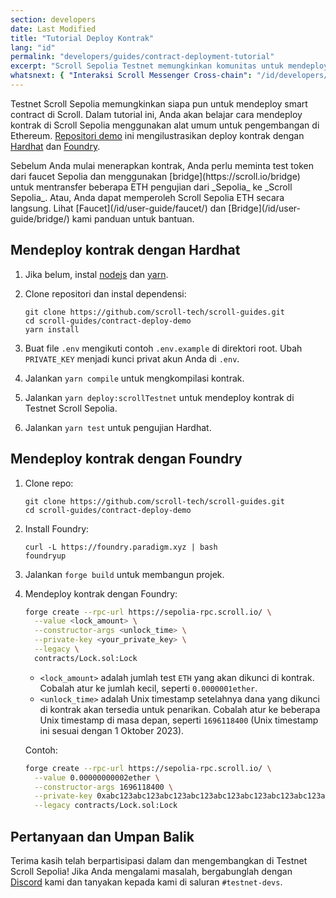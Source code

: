 ```yaml
---
section: developers
date: Last Modified
title: "Tutorial Deploy Kontrak"
lang: "id"
permalink: "developers/guides/contract-deployment-tutorial"
excerpt: "Scroll Sepolia Testnet memungkinkan komunitas untuk mendeploy smart contract di Scroll. Dalam tutorial ini, kami akan mengajarkan Anda cara mendeploy kontrak di Scroll Sepolia.."
whatsnext: { "Interaksi Scroll Messenger Cross-chain": "/id/developers/guides/scroll-messenger-cross-chain-interaction/" }
---
```



Testnet Scroll Sepolia memungkinkan siapa pun untuk mendeploy smart contract di Scroll. Dalam tutorial ini, Anda akan belajar cara mendeploy kontrak di Scroll Sepolia menggunakan alat umum untuk pengembangan di Ethereum. [Repositori demo](https://github.com/scroll-tech/scroll-guides/tree/main/contract-deploy-demo) ini mengilustrasikan deploy kontrak dengan [Hardhat](https://hardhat.org/) dan [Foundry](https://github.com/foundry-rs/foundry).


<Aside type="tip" title="Dapatkan Testnet ETH?">
  Sebelum Anda mulai menerapkan kontrak, Anda perlu meminta test token dari faucet Sepolia dan menggunakan
  [bridge](https://scroll.io/bridge) untuk mentransfer beberapa ETH pengujian dari _Sepolia_ ke _Scroll Sepolia_. Atau, Anda
  dapat memperoleh Scroll Sepolia ETH secara langsung. Lihat [Faucet](/id/user-guide/faucet/) dan [Bridge](/id/user-guide/bridge/) kami
   panduan untuk bantuan.
</Aside>

## Mendeploy kontrak dengan Hardhat

1. Jika belum, instal [nodejs](https://nodejs.org/en/download/) dan [yarn](https://classic.yarnpkg.com/lang/en/docs/install).
2. Clone repositori dan instal dependensi:

   ```shell
   git clone https://github.com/scroll-tech/scroll-guides.git
   cd scroll-guides/contract-deploy-demo
   yarn install
   ```

3. Buat file `.env` mengikuti contoh `.env.example` di direktori root. Ubah `PRIVATE_KEY` menjadi kunci privat akun Anda di `.env`.

4. Jalankan `yarn compile` untuk mengkompilasi kontrak.

5. Jalankan `yarn deploy:scrollTestnet` untuk mendeploy kontrak di Testnet Scroll Sepolia.

6. Jalankan `yarn test` untuk pengujian Hardhat.

## Mendeploy kontrak dengan Foundry

1. Clone repo:

   ```shell
   git clone https://github.com/scroll-tech/scroll-guides.git
   cd scroll-guides/contract-deploy-demo
   ```

2. Install Foundry:

   ```shell
   curl -L https://foundry.paradigm.xyz | bash
   foundryup
   ```

3. Jalankan `forge build` untuk membangun projek.

4. Mendeploy kontrak dengan Foundry:

   ```bash
   forge create --rpc-url https://sepolia-rpc.scroll.io/ \
     --value <lock_amount> \
     --constructor-args <unlock_time> \
     --private-key <your_private_key> \
     --legacy \
     contracts/Lock.sol:Lock
   ```

   - `<lock_amount>` adalah jumlah test `ETH` yang akan dikunci di kontrak. Cobalah atur ke jumlah kecil, seperti `0.0000001ether`. 
   - `<unlock_time>` adalah Unix timestamp setelahnya dana yang dikunci di kontrak akan tersedia untuk penarikan. Cobalah atur ke beberapa Unix timestamp di masa depan, seperti `1696118400` (Unix timestamp ini sesuai dengan 1 Oktober 2023).

   Contoh:

   ```bash
   forge create --rpc-url https://sepolia-rpc.scroll.io/ \
     --value 0.00000000002ether \
     --constructor-args 1696118400 \
     --private-key 0xabc123abc123abc123abc123abc123abc123abc123abc123abc123abc123abc1 \
     --legacy contracts/Lock.sol:Lock
   ```

## Pertanyaan dan Umpan Balik

Terima kasih telah berpartisipasi dalam dan mengembangkan di Testnet Scroll Sepolia! Jika Anda mengalami masalah, bergabunglah dengan [Discord](https://discord.gg/scroll) kami dan tanyakan kepada kami di saluran `#testnet-devs`.
